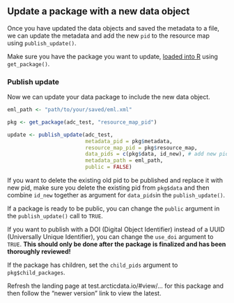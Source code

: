 ## Update a package with a new data object

Once you have updated the data objects and saved the metadata to a file, we can update the metadata and add the new `pid` to the resource map using `publish_update()`.

Make sure you have the package you want to update, <a href = 'https://nceas.github.io/datateam-training/reference/get-package-and-eml.html#get-package-and-eml' target='_blank'>loaded into R</a> using `get_package()`.

### Publish update

Now we can update your data package to include the new data object.

```r
eml_path <- "path/to/your/saved/eml.xml"

pkg <- get_package(adc_test, "resource_map_pid")
```

```r
update <- publish_update(adc_test, 
                         metadata_pid = pkg$metadata,
                         resource_map_pid = pkg$resource_map,
                         data_pids = c(pkg$data, id_new), # add new pid
                         metadata_path = eml_path, 
                         public = FALSE)
```

If you want to delete the existing old pid to be published and replace it with new pid, make sure you delete the existing pid from `pkg$data` and then combine `id_new` together as argument for `data_pids`in the `publish_update()`.

If a package is ready to be public, you can change the `public` argument in the `publish_update()` call to `TRUE`.

If you want to publish with a DOI (Digital Object Identifier) instead of a UUID (Universally Unique Identifier), you can change the `use_doi` argument to `TRUE`. **This should only be done after the package is finalized and has been thoroughly reviewed!**

If the package has children, set the `child_pids` argument to `pkg$child_packages`.

Refresh the landing page at test.arcticdata.io/#view/... for this package and then follow the "newer version" link to view the latest.
